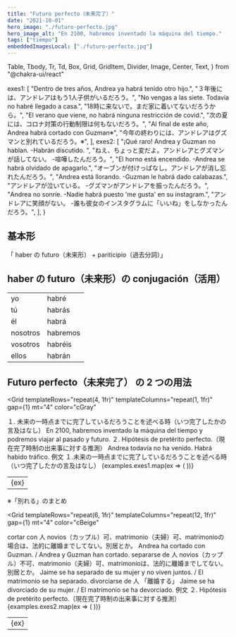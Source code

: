 ```yaml
---
title: "Futuro perfecto（未来完了）"
date: "2021-10-01"
hero_image: "./futuro-perfecto.jpg"
hero_image_alt: "En 2100, habremos inventado la máquina del tiempo."
tags: ["tiempo"]
embeddedImagesLocal: ["./futuro-perfecto.jpg"]
---
```


  Table,
  Tbody,
  Tr,
  Td,
  Box,
  Grid,
  GridItem,
  Divider,
  Image,
  Center,
  Text,
} from "@chakra-ui/react"

  exes1: [
    "Dentro de tres años, Andrea ya habrá tenido otro hijo.",
    "３年後には、アンドレアはもう1人子供がいるだろう。",
    "No vengas a las siete. Todavía no habré llegado a casa.",
    "18時に来ないで。まだ家に着いてないだろうから。",
    "El verano que viene, no habrá ninguna restricción de covid.",
    "次の夏には、コロナ対策の行動制限は何もないだろう。",
    "Al final de este año, Andrea habrá cortado con Guzman※",
    "今年の終わりには、アンドレアはグズマンと別れているだろう。※",
  ],
  exes2: [
    "¡Qué raro! Andrea y Guzman no hablan. -Habrán discutido. ",
    "ねえ、ちょっと変だよ。アンドレアとグズマンが話してない。 -喧嘩したんだろう。",
    "El horno está encendido. -Andrea se habrá olvidado de apagarlo.",
    "オーブンが付けっぱなし。アンドレアが消し忘れたんだろう。",
    "Andrea está llorando. -Guzman le habrá dado calabazas.",
    "アンドレアが泣いている。 -グズマンがアンドレアを振ったんだろう。",
    "Andrea no sonríe. -Nadie habrá puesto 'me gusta' en su instagram.",
    "アンドレアに笑顔がない。 -誰も彼女のインスタグラムに「いいね」をしなかったんだろう。",
  ],
}

<Box>
  <GatsbyImage alt="勉強してる女の子" image={getImage(props.localImages[0])} />
</Box>

## 基本形

<Box bg="cGreen" color="cBeige" p="3" mt="4" mb="8">
  「 haber の futuro（未来形） + pariticipio（過去分詞）」
</Box>

## haber の futuro（未来形）の conjugación（活用）

<Table variant="striped" colorScheme="blackAlpha" mt="3" mb="8">
  <Tbody>
    <Tr>
      <Td>yo</Td>
      <Td>
        habr<span style={{ color: "#E18C7A" }}>é</span>
      </Td>
    </Tr>
    <Tr>
      <Td>tú</Td>
      <Td>
        habr<span style={{ color: "#E18C7A" }}>ás</span>
      </Td>
    </Tr>
    <Tr>
      <Td>él</Td>
      <Td>
        habr<span style={{ color: "#E18C7A" }}>á</span>
      </Td>
    </Tr>
    <Tr>
      <Td>nosotros</Td>
      <Td>
        habr<span style={{ color: "#E18C7A" }}>emos</span>
      </Td>
    </Tr>
    <Tr>
      <Td>vosotros</Td>
      <Td>
        habr<span style={{ color: "#E18C7A" }}>éis</span>
      </Td>
    </Tr>
    <Tr>
      <Td>ellos</Td>
      <Td>
        habr<span style={{ color: "#E18C7A" }}>án</span>
      </Td>
    </Tr>
  </Tbody>
</Table>

## Futuro perfecto（未来完了） の 2 つの用法

<Grid
  templateRows="repeat(4, 1fr)"
  templateColumns="repeat(1, 1fr)"
  gap={1}
  mt="4"
  color="cGray"
>
  <GridItem rowSpan={1} colSpan={1} bg="cYellow" p="2">
    １.
    未来の一時点までに完了しているだろうことを述べる時（いつ完了したかの言及はなし）
  </GridItem>
  <GridItem rowSpan={1} colSpan={1} bg="cYellow2" p="2">
    En 2100, habremos inventado la máquina del tiempo y podremos viajar al
    pasado y futuro.
  </GridItem>
  <GridItem rowSpan={1} colSpan={1} bg="cYellow" p="2">
    ２. Hipótesis de pretérito perfecto.（現在完了時制の出来事に対する推測）
  </GridItem>
  <GridItem rowSpan={1} colSpan={1} bg="cYellow2" p="2">
    Andrea todavía no ha venido. Habrá habido tráfico.
  </GridItem>
</Grid>

<Box mt="16">
  例文
  １.未来の一時点までに完了しているだろうことを述べる時（いつ完了したかの言及はなし）
</Box>

<Table variant="striped" colorScheme="blackAlpha" mt="3" mb="8">
  <Tbody>
    {examples.exes1.map(ex => (
      <Tr key={ex}>
        <Td>{ex}</Td>
      </Tr>
    ))}
  </Tbody>
</Table>

<Box mt="12">※「別れる」のまとめ</Box>

<Grid
  templateRows="repeat(6, 1fr)"
  templateColumns="repeat(12, 1fr)"
  gap={1}
  mt="4"
  color="cBeige"
>
  <GridItem rowSpan={1} colSpan={3} bg="cRed" p="2">
    cortar con 人
  </GridItem>
  <GridItem rowSpan={1} colSpan={9} bg="cRed" p="2">
    novios（カップル）可、matrimonio（夫婦）可、matrimonioの場合は、法的に離婚までしてない。別居とか。
  </GridItem>
  <GridItem rowSpan={1} colSpan={12} bg="cRed" p="2">
    Andrea ha cortado con Guzman. / Andrea y Guzman han cortado.
  </GridItem>
  <GridItem rowSpan={1} colSpan={3} bg="cBlue2" p="2">
    separarse de 人
  </GridItem>
  <GridItem rowSpan={1} colSpan={9} bg="cBlue2" p="2">
    novios（カップル）不可、matrimonio（夫婦）可、matrimonioは、法的に離婚までしてない。別居とか。
  </GridItem>
  <GridItem rowSpan={1} colSpan={12} bg="cBlue2" p="2">
    Jaime se ha separado de su mujer y no viven juntos. / El matrimonio se ha
    separado.
  </GridItem>
  <GridItem rowSpan={1} colSpan={3} bg="cGray2" p="2">
    divorciarse de 人
  </GridItem>
  <GridItem rowSpan={1} colSpan={9} bg="cGray2" p="2">
    「離婚する」
  </GridItem>
  <GridItem rowSpan={1} colSpan={12} bg="cGray2" p="2">
    Jaime se ha divorciado de su mujer. / El matrimonio se ha devorciado.
  </GridItem>
</Grid>

<Box mt="16">
  例文 ２. Hipótesis de pretérito perfecto.（現在完了時制の出来事に対する推測）
</Box>

<Table variant="striped" colorScheme="blackAlpha" mt="3" mb="8">
  <Tbody>
    {examples.exes2.map(ex => (
      <Tr key={ex}>
        <Td>{ex}</Td>
      </Tr>
    ))}
  </Tbody>
</Table>
